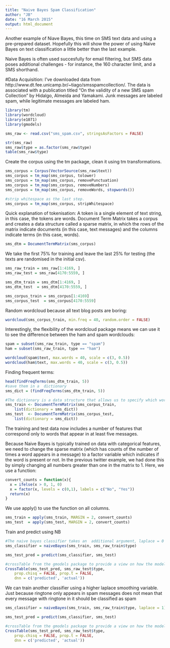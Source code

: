 ```yaml
---
title: "Naive Bayes Spam Classification"
author: "JB"
date: "16 March 2015"
output: html_document
---
```


Another example of Niave Bayes, this time on SMS text data and using a pre-prepared dataset. Hopefully this will show the power of using Naive Bayes on text classification a little better than the last example.

Naive Bayes is often used succesfully for email filtering, but SMS data poses additional challenges - for instance, the 160 character limit, and a SMS shorthand.

#Data Acquisition:
I've downloaded data from http://www.dt.fee.unicamp.br/~tiago/smsspamcollection/. The data is associated with a publication titled "On the validity of a new SMS spam Collection" by Hidalgo, Almeida and Yamakami. Junk messages are labeled spam, while legitimate messages are labeled ham.

```r
library(tm)
library(wordcloud)
library(e1071)
library(gmodels)

sms_raw <- read.csv("sms_spam.csv", stringsAsFactors = FALSE)

str(sms_raw)
sms_raw$type = as.factor(sms_raw$type)
table(sms_raw$type)
```

Create the corpus using the tm package, clean it using tm transformations.

```r
sms_corpus = Corpus(VectorSource(sms_raw$text))
sms_corpus = tm_map(sms_corpus, tolower)
sms_corpus = tm_map(sms_corpus, removePunctuation)
sms_corpus = tm_map(sms_corpus, removeNumbers)
sms_corpus = tm_map(sms_corpus, removeWords, stopwords())

#strip whitespace as the last step.
sms_corpus = tm_map(sms_corpus, stripWhitespace)

```

Quick explanation of tokenisation: A token is a single element of  text string, in this case, the tokens are words. Document Term Matrix takes a corpus and creates a data structure called a sparse matrix, in which the rows of the matrix indicate documents (in this case, text messages) and the columns indicate terms (in this case, words).

```r
sms_dtm = DocumentTermMatrix(sms_corpus)
```

We take the first 75% for training and leave the last 25% for testing (the texts are randomised in the initial csv).

```r

sms_raw_train = sms_raw[1:4169, ]
sms_raw_test = sms_raw[4170:5559, ]

sms_dtm_train = sms_dtm[1:4169, ]
sms_dtm_test  = sms_dtm[4170:5559, ]

sms_corpus_train = sms_corpus[1:4169]
sms_corpus_test  = sms_corpus[4170:5559]
```

Random wordcloud because all text blog posts are boring:
```r
wordcloud(sms_corpus_train, min.freq = 40, random.order = FALSE)
```

Interestingly, the flexibility of the wordcloud package means we can use it to see the difference between the ham and spam wordclouds:

```r

spam = subset(sms_raw_train, type == "spam")
ham = subset(sms_raw_train, type == "ham")

wordcloud(spam$text, max.words = 40, scale = c(3, 0.5))
wordcloud(ham$text, max.words = 40, scale = c(3, 0.5))

```

Finding frequent terms:

```r

head(findFreqTerms(sms_dtm_train, 5))
#save them in a  dictionary
sms_dict = (findFreqTerms(sms_dtm_train, 5))

#The dictionary is a data structure that allows us to specify which words should appear in a document term matrix. To limit our training and test matrixes to only the words in the preceding dictionary:
sms_train <- DocumentTermMatrix(sms_corpus_train,
    list(dictionary = sms_dict))
sms_test  <- DocumentTermMatrix(sms_corpus_test,
    list(dictionary = sms_dict))
```

The training and test data now includes a number of features that correspond only to words that appear in at least five messages.

Because Naive Bayes is typically trained on data with categorical features, we need to change the sparse matrix (which has counts of the number of times a word appears in a message) to a factor variable which indicates if the word is present or not. In the previous twitter example, we had done this by simply changing all numbers greater than one in the matrix to 1. Here, we use a function:

```r

convert_counts = function(x){
  x = ifelse(x > 0, 1, 0)
  x = factor(x, levels = c(0,1), labels = c("No", "Yes"))
  return(x)
}
```

We use apply() to use the function on all columns.

```r
sms_train = apply(sms_train, MARGIN = 2, convert_counts)
sms_test  = apply(sms_test, MARGIN = 2, convert_counts)

```

Train and predict using NB

```r
#The naive bayes classifier takes an  additional argument, laplace = 0 as default.
sms_classifier = naiveBayes(sms_train, sms_raw_train$type)

sms_test_pred = predict(sms_classifier, sms_test)

#crossTable from the gmodels package to provide a view on how the model performs.
CrossTable(sms_test_pred, sms_raw_test$type,
    prop.chisq = FALSE, prop.t = FALSE,
    dnn = c('predicted', 'actual'))
```

We can train another classifier using a higher laplace smoothing variable. Just because ringtone only appears in spam messages does not mean that every message with ringtone in it should be classified as spam
```r
sms_classifier = naiveBayes(sms_train, sms_raw_train$type, laplace = 1)

sms_test_pred = predict(sms_classifier, sms_test)

#crossTable from the gmodels package to provide a view on how the model performs.
CrossTable(sms_test_pred, sms_raw_test$type,
    prop.chisq = FALSE, prop.t = FALSE,
    dnn = c('predicted', 'actual'))
```
